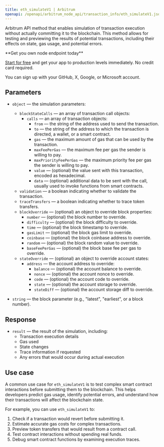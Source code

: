 ```yaml
---
title: eth_simulateV1 | Arbitrum
openapi: /openapi/arbitrum_node_api/transaction_info/eth_simulateV1.json POST /249360a6043e7e070377eb6f345f5573
---
```


Arbitrum API method that enables simulation of transaction execution without actually committing it to the blockchain. This method allows for testing and previewing the results of potential transactions, including their effects on state, gas usage, and potential errors.

<Check>
**Get you own node endpoint today**

[Start for free](https://console.chainstack.com/) and get your app to production levels immediately. No credit card required.

You can sign up with your GitHub, X, Google, or Microsoft account.
</Check>


## Parameters

* `object` — the simulation parameters:

  + `blockStateCalls` — an array of transaction call objects:
    - `calls` — an array of transaction objects:
      - `from` — the string of the address used to send the transaction.
      - `to` — the string of the address to which the transaction is directed, a wallet, or a smart contract.
      - `gas` — the maximum amount of gas that can be used by the transaction.
      - `maxFeePerGas` — the maximum fee per gas the sender is willing to pay.
      - `maxPriorityFeePerGas` — the maximum priority fee per gas the sender is willing to pay.
      - `value` — (optional) the value sent with this transaction, encoded as hexadecimal.
      - `data` — (optional) additional data to be sent with the call, usually used to invoke functions from smart contracts.
  + `validation` — a boolean indicating whether to validate the transaction.
  + `traceTransfers` — a boolean indicating whether to trace token transfers.
  + `blockOverride` — (optional) an object to override block properties:
    - `number` — (optional) the block number to override.
    - `difficulty` — (optional) the block difficulty to override.
    - `time` — (optional) the block timestamp to override.
    - `gasLimit` — (optional) the block gas limit to override.
    - `coinbase` — (optional) the block coinbase address to override.
    - `random` — (optional) the block random value to override.
    - `baseFeePerGas` — (optional) the block base fee per gas to override.
  + `stateOverride` — (optional) an object to override account states:
    - `address` — the account address to override:
      - `balance` — (optional) the account balance to override.
      - `nonce` — (optional) the account nonce to override.
      - `code` — (optional) the account code to override.
      - `state` — (optional) the account storage to override.
      - `stateDiff` — (optional) the account storage diff to override.
* `string` — the block parameter (e.g., "latest", "earliest", or a block number).

## Response

* `result` — the result of the simulation, including:
  + Transaction execution details
  + Gas used
  + State changes
  + Trace information if requested
  + Any errors that would occur during actual execution

## Use case

A common use case for `eth_simulateV1` is to test complex smart contract interactions before submitting them to the blockchain. This helps developers predict gas usage, identify potential errors, and understand how their transactions will affect the blockchain state.

For example, you can use `eth_simulateV1` to:

1. Check if a transaction would revert before submitting it.
2. Estimate accurate gas costs for complex transactions.
3. Preview token transfers that would result from a contract call.
4. Test contract interactions without spending real funds.
5. Debug smart contract functions by examining execution traces.
